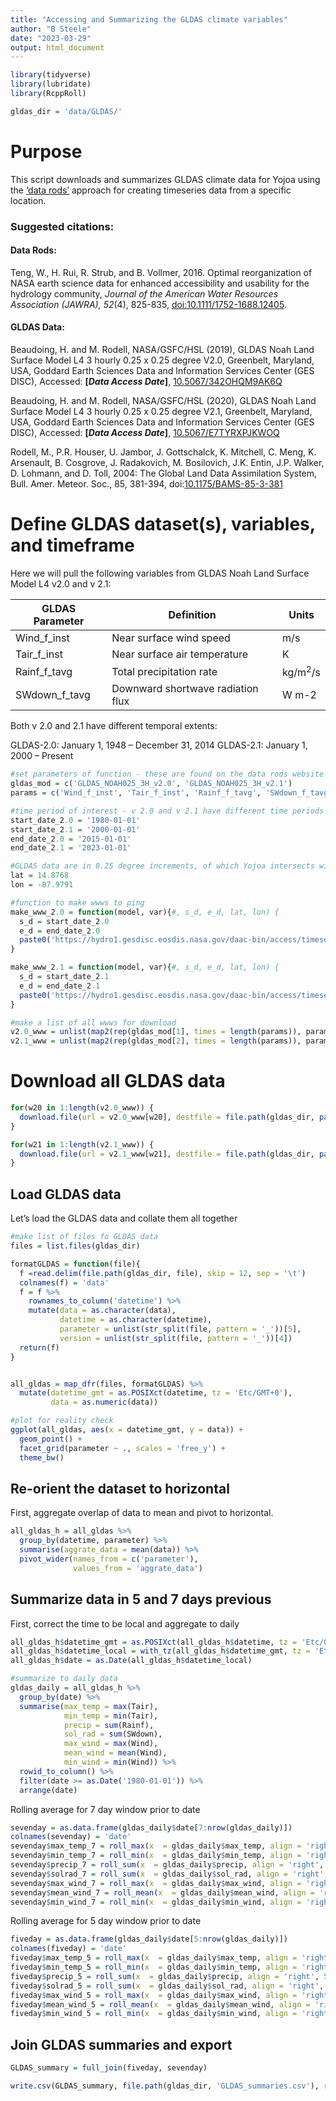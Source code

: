 ```yaml
---
title: "Accessing and Summarizing the GLDAS climate variables"
author: "B Steele"
date: "2023-03-29"
output: html_document
---
```


```r
library(tidyverse)
library(lubridate)
library(RcppRoll)

gldas_dir = 'data/GLDAS/'
```

# Purpose

This script downloads and summarizes GLDAS climate data for Yojoa using the ['data rods'](https://disc.gsfc.nasa.gov/information/tools?title=Hydrology%20Data%20Rods) approach for creating timeseries data from a specific location.

### Suggested citations:

#### Data Rods:

Teng, W., H. Rui, R. Strub, and B. Vollmer, 2016. Optimal reorganization of NASA earth science data for enhanced accessibility and usability for the hydrology community, *Journal of the American Water Resources Association (JAWRA), 52*(4), 825-835, [doi:10.1111/1752-1688.12405](http://onlinelibrary.wiley.com/doi/10.1111/1752-1688.12405/abstract).

#### GLDAS Data:

Beaudoing, H. and M. Rodell, NASA/GSFC/HSL (2019), GLDAS Noah Land Surface Model L4 3 hourly 0.25 x 0.25 degree V2.0, Greenbelt, Maryland, USA, Goddard Earth Sciences Data and Information Services Center (GES DISC), Accessed: **[*Data Access Date*]**, [10.5067/342OHQM9AK6Q](https://doi.org/10.5067/342OHQM9AK6Q)

Beaudoing, H. and M. Rodell, NASA/GSFC/HSL (2020), GLDAS Noah Land Surface Model L4 3 hourly 0.25 x 0.25 degree V2.1, Greenbelt, Maryland, USA, Goddard Earth Sciences Data and Information Services Center (GES DISC), Accessed: **[*Data Access Date*]**, [10.5067/E7TYRXPJKWOQ](https://doi.org/10.5067/E7TYRXPJKWOQ)

Rodell, M., P.R. Houser, U. Jambor, J. Gottschalck, K. Mitchell, C. Meng, K. Arsenault, B. Cosgrove, J. Radakovich, M. Bosilovich, J.K. Entin, J.P. Walker, D. Lohmann, and D. Toll, 2004: The Global Land Data Assimilation System, Bull. Amer. Meteor. Soc., 85, 381-394, doi:[10.1175/BAMS-85-3-381](https://doi.org/10.1175/BAMS-85-3-381)

# Define GLDAS dataset(s), variables, and timeframe

Here we will pull the following variables from GLDAS Noah Land Surface Model L4 v2.0 and v 2.1:

| GLDAS Parameter | Definition                        | Units     |
|-----------------|-----------------------------------|-----------|
| Wind_f\_inst    | Near surface wind speed           | m/s       |
| Tair_f\_inst    | Near surface air temperature      | K         |
| Rainf_f\_tavg   | Total precipitation rate          | kg/m^2^/s |
| SWdown_f\_tavg  | Downward shortwave radiation flux | W m-2     |

Both v 2.0 and 2.1 have different temporal extents:

GLDAS-2.0: January 1, 1948 -- December 31, 2014
GLDAS-2.1: January 1, 2000 -- Present

```r
#set parameters of function - these are found on the data rods website linked above
gldas_mod = c('GLDAS_NOAH025_3H_v2.0', 'GLDAS_NOAH025_3H_v2.1')
params = c('Wind_f_inst', 'Tair_f_inst', 'Rainf_f_tavg', 'SWdown_f_tavg')

#time period of interest - v 2.0 and v 2.1 have different time periods of coverage, and to keep the download from hanging, you have to have separate start/end dates
start_date_2.0 = '1980-01-01'
start_date_2.1 = '2000-01-01'
end_date_2.0 = '2015-01-01'
end_date_2.1 = '2023-01-01'

#GLDAS data are in 0.25 degree increments, of which Yojoa intersects with a few kernels, the following degrees would prioritize the kernel over the most water area of Yojoa
lat = 14.8768
lon = -87.9791

#function to make wwws to ping
make_www_2.0 = function(model, var){#, s_d, e_d, lat, lon) {
  s_d = start_date_2.0
  e_d = end_date_2.0
  paste0('https://hydro1.gesdisc.eosdis.nasa.gov/daac-bin/access/timeseries.cgi?variable=GLDAS2:', model, ':', var, '&startDate=', s_d, 'T00:00&endDate=', e_d, 'T21:00&location=GEOM:POINT(', lon, ',%20', lat, ')&type=asc2')
}

make_www_2.1 = function(model, var){#, s_d, e_d, lat, lon) {
  s_d = start_date_2.1
  e_d = end_date_2.1
  paste0('https://hydro1.gesdisc.eosdis.nasa.gov/daac-bin/access/timeseries.cgi?variable=GLDAS2:', model, ':', var, '&startDate=', s_d, 'T00:00&endDate=', e_d, 'T21:00&location=GEOM:POINT(', lon, ',%20', lat, ')&type=asc2')
}

#make a list of all wwws for download
v2.0_www = unlist(map2(rep(gldas_mod[1], times = length(params)), params, make_www_2.0))
v2.1_www = unlist(map2(rep(gldas_mod[2], times = length(params)), params, make_www_2.1))
```

# Download all GLDAS data

```r
for(w20 in 1:length(v2.0_www)) {
  download.file(url = v2.0_www[w20], destfile = file.path(gldas_dir, paste0(rep(gldas_mod[1], length(params))[w20], '_', params[w20], '.csv')))
}

for(w21 in 1:length(v2.1_www)) {
  download.file(url = v2.1_www[w21], destfile = file.path(gldas_dir, paste0(rep(gldas_mod[2], length(params))[w21], '_', params[w21], '.csv')))
}
```

## Load GLDAS data

Let's load the GLDAS data and collate them all together

```r
#make list of files fo GLDAS data
files = list.files(gldas_dir)

formatGLDAS = function(file){
  f =read.delim(file.path(gldas_dir, file), skip = 12, sep = '\t')
  colnames(f) = 'data'
  f = f %>%
    rownames_to_column('datetime') %>% 
    mutate(data = as.character(data),
           datetime = as.character(datetime),
           parameter = unlist(str_split(file, pattern = '_'))[5],
           version = unlist(str_split(file, pattern = '_'))[4])
  return(f)
}


all_gldas = map_dfr(files, formatGLDAS) %>% 
  mutate(datetime_gmt = as.POSIXct(datetime, tz = 'Etc/GMT+0'),
         data = as.numeric(data))

#plot for reality check
ggplot(all_gldas, aes(x = datetime_gmt, y = data)) +
  geom_point() +
  facet_grid(parameter ~ ., scales = 'free_y') +
  theme_bw()

```

## Re-orient the dataset to horizontal 

First, aggregate overlap of data to mean and pivot to horizontal.

```r
all_gldas_h = all_gldas %>% 
  group_by(datetime, parameter) %>% 
  summarise(aggrate_data = mean(data)) %>% 
  pivot_wider(names_from = c('parameter'),
              values_from = 'aggrate_data')
```

## Summarize data in 5 and 7 days previous

First, correct the time to be local and aggregate to daily

```r
all_gldas_h$datetime_gmt = as.POSIXct(all_gldas_h$datetime, tz = 'Etc/GMT+0')#all GLDAS is in GMT
all_gldas_h$datetime_local = with_tz(all_gldas_h$datetime_gmt, tz = 'Etc/GMT+6') #NOTE TZ IS INTENTIONALLY INVERTED
all_gldas_h$date = as.Date(all_gldas_h$datetime_local)

#summarize to daily data
gldas_daily = all_gldas_h %>% 
  group_by(date) %>% 
  summarise(max_temp = max(Tair),
            min_temp = min(Tair),
            precip = sum(Rainf),
            sol_rad = sum(SWdown),
            max_wind = max(Wind),
            mean_wind = mean(Wind),
            min_wind = min(Wind)) %>% 
  rowid_to_column() %>% 
  filter(date >= as.Date('1980-01-01')) %>% 
  arrange(date)

```

Rolling average for 7 day window prior to date

```r
sevenday = as.data.frame(gldas_daily$date[7:nrow(gldas_daily)])
colnames(sevenday) = 'date'
sevenday$max_temp_7 = roll_max(x  = gldas_daily$max_temp, align = 'right', 7)
sevenday$min_temp_7 = roll_min(x  = gldas_daily$min_temp, align = 'right', 7)
sevenday$precip_7 = roll_sum(x  = gldas_daily$precip, align = 'right', 7)
sevenday$solrad_7 = roll_sum(x  = gldas_daily$sol_rad, align = 'right', 7)
sevenday$max_wind_7 = roll_max(x  = gldas_daily$max_wind, align = 'right', 7)
sevenday$mean_wind_7 = roll_mean(x  = gldas_daily$mean_wind, align = 'right', 7)
sevenday$min_wind_7 = roll_min(x  = gldas_daily$min_wind, align = 'right', 7)
```

Rolling average for 5 day window prior to date

```r
fiveday = as.data.frame(gldas_daily$date[5:nrow(gldas_daily)])
colnames(fiveday) = 'date'
fiveday$max_temp_5 = roll_max(x  = gldas_daily$max_temp, align = 'right', 5)
fiveday$min_temp_5 = roll_min(x  = gldas_daily$min_temp, align = 'right', 5)
fiveday$precip_5 = roll_sum(x  = gldas_daily$precip, align = 'right', 5)
fiveday$solrad_5 = roll_sum(x  = gldas_daily$sol_rad, align = 'right', 5)
fiveday$max_wind_5 = roll_max(x  = gldas_daily$max_wind, align = 'right', 5)
fiveday$mean_wind_5 = roll_mean(x  = gldas_daily$mean_wind, align = 'right', 5)
fiveday$min_wind_5 = roll_min(x  = gldas_daily$min_wind, align = 'right', 5)
```

## Join GLDAS summaries and export

```r
GLDAS_summary = full_join(fiveday, sevenday)

write.csv(GLDAS_summary, file.path(gldas_dir, 'GLDAS_summaries.csv'), row.names = F)
```
